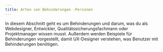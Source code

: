 ```yaml
---
title: Arten von Behinderungen -Personen
---
```


In diesem Abschnitt geht es um Behinderungen und darum, was du als Webdesigner, Entwickler, Qualitätssicherungsfachmann
oder Projektmanager wissen musst. Außerdem werden Beispiele für Behinderungen vorgestellt, damit UX-Designer verstehen,
was Benutzer mit Behinderungen benötigen.
